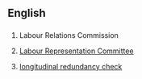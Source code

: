 ==English==
==={{initialism}}===
# {{Ireland}} Labour Relations Commission
#{{UK}}  [[w:Labour Representation Committee|Labour Representation Committee]]
# [[w:longitudinal redundancy check|longitudinal redundancy check]]